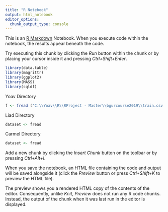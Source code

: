 ```yaml
---
title: "R Notebook"
output: html_notebook
editor_options: 
  chunk_output_type: console
---
```


This is an [R Markdown](http://rmarkdown.rstudio.com) Notebook. When you execute code within the notebook, the results appear beneath the code. 

Try executing this chunk by clicking the *Run* button within the chunk or by placing your cursor inside it and pressing *Ctrl+Shift+Enter*. 

```r
library(data.table)
library(magrittr)
library(ggplot2)
library(MASS)
library(sqldf)
```

Yoav Directory
```r
f <- fread ('C:\\Yoav\\R\\RProject - Master\\bgurcourse2019\\train.csv',nrows = 1000000)
```
Liad Directory
```r
dataset <- fread

```
Carmel Directory
```r
dataset <- fread
```


Add a new chunk by clicking the *Insert Chunk* button on the toolbar or by pressing *Ctrl+Alt+I*.

When you save the notebook, an HTML file containing the code and output will be saved alongside it (click the *Preview* button or press *Ctrl+Shift+K* to preview the HTML file).

The preview shows you a rendered HTML copy of the contents of the editor. Consequently, unlike *Knit*, *Preview* does not run any R code chunks. Instead, the output of the chunk when it was last run in the editor is displayed.
